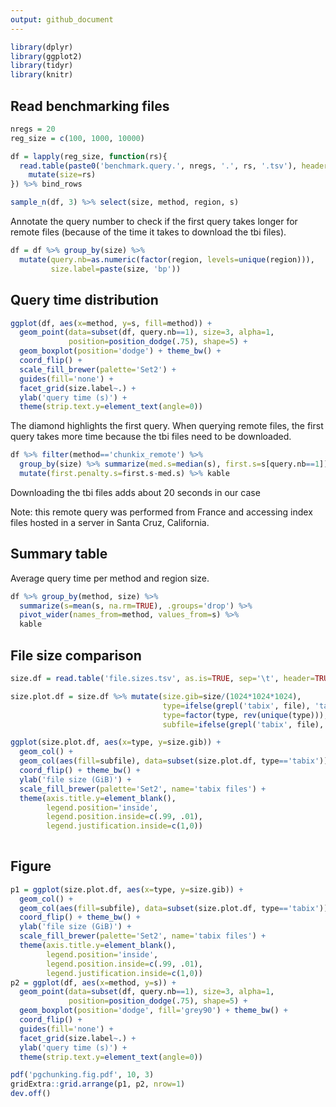 ```yaml
---
output: github_document
---
```


```r
library(dplyr)
library(ggplot2)
library(tidyr)
library(knitr)
```

## Read benchmarking files

```r
nregs = 20
reg_size = c(100, 1000, 10000)

df = lapply(reg_size, function(rs){
  read.table(paste0('benchmark.query.', nregs, '.', rs, '.tsv'), header=TRUE, sep='\t', comment='') %>%
    mutate(size=rs)
}) %>% bind_rows

sample_n(df, 3) %>% select(size, method, region, s)
```

Annotate the query number to check if the first query takes longer for remote files (because of the time it takes to download the tbi files).

```r
df = df %>% group_by(size) %>%
  mutate(query.nb=as.numeric(factor(region, levels=unique(region))),
         size.label=paste(size, 'bp'))
```

## Query time distribution

```r
ggplot(df, aes(x=method, y=s, fill=method)) +
  geom_point(data=subset(df, query.nb==1), size=3, alpha=1,
             position=position_dodge(.75), shape=5) + 
  geom_boxplot(position='dodge') + theme_bw() +
  coord_flip() +
  scale_fill_brewer(palette='Set2') +
  guides(fill='none') + 
  facet_grid(size.label~.) + 
  ylab('query time (s)') +
  theme(strip.text.y=element_text(angle=0))
```

The diamond highlights the first query. 
When querying remote files, the first query takes more time because the tbi files need to be downloaded.

```r
df %>% filter(method=='chunkix_remote') %>%
  group_by(size) %>% summarize(med.s=median(s), first.s=s[query.nb==1]) %>%
  mutate(first.penalty.s=first.s-med.s) %>% kable
```

Downloading the tbi files adds about 20 seconds in our case

Note: this remote query was performed from France and accessing index files hosted in a server in Santa Cruz, California.

## Summary table

Average query time per method and region size.

```r
df %>% group_by(method, size) %>%
  summarize(s=mean(s, na.rm=TRUE), .groups='drop') %>%
  pivot_wider(names_from=method, values_from=s) %>%
  kable
```

## File size comparison

```r
size.df = read.table('file.sizes.tsv', as.is=TRUE, sep='\t', header=TRUE)

size.plot.df = size.df %>% mutate(size.gib=size/(1024*1024*1024),
                                  type=ifelse(grepl('tabix', file), 'tabix', file),
                                  type=factor(type, rev(unique(type))),
                                  subfile=ifelse(grepl('tabix', file), gsub('tabix-', '', file), 'NA'))

ggplot(size.plot.df, aes(x=type, y=size.gib)) +
  geom_col() + 
  geom_col(aes(fill=subfile), data=subset(size.plot.df, type=='tabix')) + 
  coord_flip() + theme_bw() +
  ylab('file size (GiB)') +
  scale_fill_brewer(palette='Set2', name='tabix files') +
  theme(axis.title.y=element_blank(),
        legend.position='inside',
        legend.position.inside=c(.99, .01),
        legend.justification.inside=c(1,0))
  
```

## Figure

```r
p1 = ggplot(size.plot.df, aes(x=type, y=size.gib)) +
  geom_col() + 
  geom_col(aes(fill=subfile), data=subset(size.plot.df, type=='tabix')) + 
  coord_flip() + theme_bw() +
  ylab('file size (GiB)') +
  scale_fill_brewer(palette='Set2', name='tabix files') +
  theme(axis.title.y=element_blank(),
        legend.position='inside',
        legend.position.inside=c(.99, .01),
        legend.justification.inside=c(1,0))
p2 = ggplot(df, aes(x=method, y=s)) +
  geom_point(data=subset(df, query.nb==1), size=3, alpha=1,
             position=position_dodge(.75), shape=5) + 
  geom_boxplot(position='dodge', fill='grey90') + theme_bw() +
  coord_flip() +
  guides(fill='none') + 
  facet_grid(size.label~.) + 
  ylab('query time (s)') +
  theme(strip.text.y=element_text(angle=0))

pdf('pgchunking.fig.pdf', 10, 3)
gridExtra::grid.arrange(p1, p2, nrow=1)
dev.off()
```

